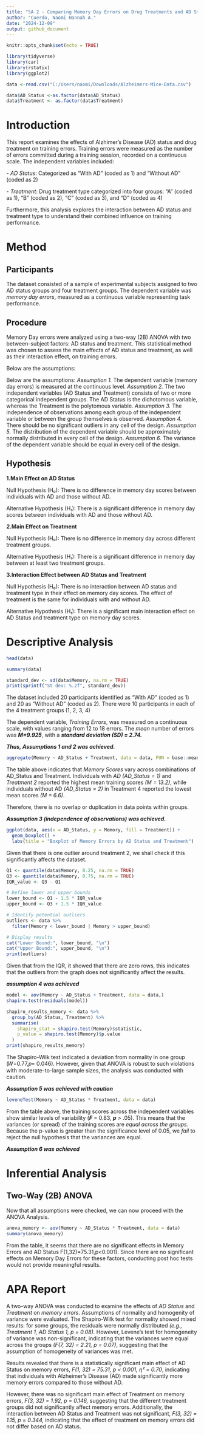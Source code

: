 ---
title: "SA 2 - Comparing Memory Day Errors on Drug Treatments and AD Status"
author: "Cuerdo, Naomi Hannah A."
date: "2024-12-09"
output: github_document
---

```{r setup, include=FALSE}
knitr::opts_chunk$set(echo = TRUE)
```

```{r libraries, include=FALSE}
library(tidyverse)
library(car)
library(rstatix)
library(ggplot2)

```

```{r data read, include=FALSE}
data <-read.csv("C:/Users/naomi/Downloads/Alzheimers-Mice-Data.csv")

```

```{r data con, include=FALSE}

data$AD_Status <-as.factor(data$AD_Status)
data$Treatment <- as.factor(data$Treatment)

```

# Introduction

This report examines the effects of Alzhimer's Disease (AD) status and drug treatment on training errors. Training errors were measured as the number of errors committed during a training session, recorded on a continuous scale. The independent variables included:

*- AD Status*: Categorized as "With AD" (coded as 1) and "Without AD" (coded as 2)

*- Treatment*: Drug treatment type categorized into four groups: "A" (coded as 1), "B" (coded as 2), "C" (coded as 3), and "D" (coded as 4)

Furthermore, this analysis explores the interaction between AD status and treatment type to understand their combined influence on training performance. 

# Method 

## Participants
The dataset consisted of a sample of experimental subjects assigned to two AD status groups and four treatment groups. The dependent variable was *memory day errors*, measured as a continuous variable representing task performance.

## Procedure
Memory Day errors were analyzed using a two-way (2B) ANOVA with two between-subject factors: AD status and treatment. This statistical method was chosen to assess the main effects of AD status and treatment, as well as their interaction effect, on training errors. 

Below are the assumptions:

Below are the assumptions:
*Assumption 1.* The dependent variable (memory day errors) is measured at the continuous level.
*Assumption 2.* The two independent variables (AD Status and Treatment) consists of two or more categorical independent groups. The AD Status is the dichotomous variable, whereas the Treatment is the polytomous variable.
*Assumption 3.* The independence of observations among each group of the independent variable or between the group themselves is observed.
*Assumption 4.* There should be no significant outliers in any cell of the design.
*Assumption 5.* The distribution of the dependent variable should be approximately normally distributed in every cell of the design.
*Assumption 6.* The variance of the dependent variable should be equal in every cell of the design.

## Hypothesis

**1.Main Effect on AD Status**

Null Hypothesis (H₀): There is no difference in memory day scores between individuals with AD and those without AD.

Alternative Hypothesis (H₁): There is a significant difference in memory day scores between individuals with AD and those without AD.

**2.Main Effect on Treatment**

Null Hypothesis (H₀): There is no difference in memory day across different treatment groups.

Alternative Hypothesis (H₁): There is a significant difference in memory day between at least two treatment groups.

**3.Interaction Effect between AD Status and Treatment**

Null Hypothesis (H₀): There is no interaction between AD status and treatment type in their effect on memory day scores. The effect of treatment is the same for individuals with and without AD.

Alternative Hypothesis (H₁): There is a significant main interaction effect on AD Status and treatment type on memory day scores.

# Descriptive Analysis
```{r data head}

head(data)

```

```{r summary }
summary(data)

```

```{r std}
standard_dev <- sd(data$Memory, na.rm = TRUE)
print(sprintf("St dev: %.2f", standard_dev))

```
The dataset included 20 participants identified as "With AD" (coded as 1) and 20 as "Without AD" (coded as 2). There were 10 participants in each of the 4 treatment groups (1, 2, 3, 4)

The dependent variable, *Training Errors*, was measured on a continuous scale, with values ranging from 12 to 18 errors. The *mean* number of errors was ***M=9.925***, with a ***standard deviation (SD) = 2.74.***

***Thus, Assumptions 1 and 2 was achieved.***

```{r}
aggregate(Memory ~ AD_Status + Treatment, data = data, FUN = base::mean)
```

The table above indicates that *Memory Scores* vary across combinations of AD_Status and Treatment. Individuals with *AD (AD_Status = 1)* and *Treatment 2* reported the highest mean training scores *(M = 13.2)*, while individuals without AD *(AD_Status = 2)* in Treatment 4 reported the lowest mean scores *(M = 6.6)*.

Therefore, there is no overlap or duplication in data points within groups.

***Assumption 3 (independence of observations) was achieved.***

```{r}
ggplot(data, aes(x = AD_Status, y = Memory, fill = Treatment)) +
  geom_boxplot() +
  labs(title = "Boxplot of Memory Errors by AD Status and Treatment")
```
Given that there is one outlier around treatment 2, we shall check if this significantly affects the dataset.

```{r}
Q1 <- quantile(data$Memory, 0.25, na.rm = TRUE)  
Q3 <- quantile(data$Memory, 0.75, na.rm = TRUE)  
IQR_value <- Q3 - Q1                            

# Define lower and upper bounds
lower_bound <- Q1 - 1.5 * IQR_value
upper_bound <- Q3 + 1.5 * IQR_value

# Identify potential outliers
outliers <- data %>%
  filter(Memory < lower_bound | Memory > upper_bound)

# Display results
cat("Lower Bound:", lower_bound, "\n")
cat("Upper Bound:", upper_bound, "\n")
print(outliers)
```

Given that from the IQR, it showed that there are zero rows, this indicates that the outliers from the graph does not significantly affect the results. 

***assumption 4 was achieved***

```{r}
model <- aov(Memory ~ AD_Status + Treatment, data = data,)
shapiro.test(residuals(model))
```

```{r}
shapiro_results_memory <- data %>%
  group_by(AD_Status, Treatment) %>%
  summarise(
    shapiro_stat = shapiro.test(Memory)$statistic,
    p_value = shapiro.test(Memory)$p.value
  )
print(shapiro_results_memory)
```


The Shapiro-Wilk test indicated a deviation from normality in one group (𝑊=0.77,𝑝=
0.046). However, given that ANOVA is robust to such violations with moderate-to-large sample sizes, the analysis was conducted with caution.

***Assumption 5 was achieved with caution***


```{r}
leveneTest(Memory ~ AD_Status * Treatment, data = data)
```

From the table above, the training scores across the
independent variables show similar levels of variability (***F*** = 0.83, ***p*** \> .05). This means that the variances (or spread) of the training scores are *equal across the groups*. Because the p-value is greater than the significance level of 0.05, we *fail* to reject the null hypothesis that the variances are equal.

***Assumption 6 was achieved***

# Inferential Analysis

## Two-Way (2B) ANOVA

Now that all assumptions were checked, we can now proceed with the ANOVA Analysis.

```{r}
anova_memory <- aov(Memory ~ AD_Status * Treatment, data = data)
summary(anova_memory)
```
From the table, it seems that there are no significant effects in Memory Errors and AD Status
F(1,32)=75.31,p<0.001). Since there are no significant effects on Memory Day Errors for these factors, conducting post hoc tests would not provide meaningful results. 

# APA Report
A two-way ANOVA was conducted to examine the effects of *AD Status* and *Treatment* on *memory errors*. Assumptions of normality and homogenity of variance were evaluated. The Shapiro-Wilk test for normality showed mixed results: for some groups, the residuals were normally distributed *(e.g., Treatment 1, AD Status 1, p = 0.08).* However, Levene’s test for homogeneity of variance was non-significant, indicating that the variances were equal across the groups *(F(7, 32) = 2.21, p = 0.07)*, suggesting that the assumption of homogeneity of variances was met.

Results revealed that there is a statistically significant main effect of AD Status on memory errors, *F(1, 32) = 75.31, p < 0.001, η² = 0.70*, indicating that individuals with Alzheimer's Disease (AD) made significantly more memory errors compared to those without AD.

However, there was no significant main effect of Treatment on memory errors, *F(3, 32) = 1.92, p = 0.146,* suggesting that the different treatment groups did not significantly affect memory errors. Additionally, the interaction between AD Status and Treatment was not significant, *F(3, 32) = 1.15, p = 0.344,* indicating that the effect of treatment on memory errors did not differ based on AD status.
